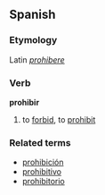 ==Spanish==
===Etymology===
Latin ''[[prohibere]]''
===Verb===
'''prohibir'''

# to [[forbid]], to [[prohibit]]

===Related terms===
*[[prohibición]]
*[[prohibitivo]]
*[[prohibitorio]]